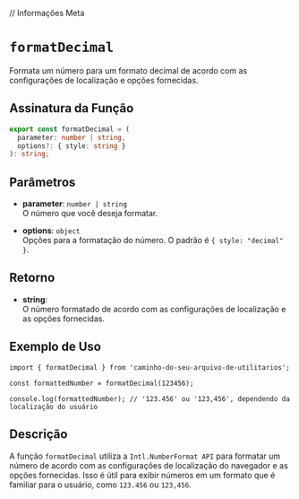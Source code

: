 
// Informações Meta
<Meta title="Functions/formatDecimal" />

# `formatDecimal`

Formata um número para um formato decimal de acordo com as configurações de localização e opções fornecidas.

## Assinatura da Função

```typescript
export const formatDecimal = (
  parameter: number | string,
  options?: { style: string }
): string;
```

## Parâmetros

- **parameter**: `number | string`  
  O número que você deseja formatar.

- **options**: `object`  
  Opções para a formatação do número. O padrão é `{ style: "decimal" }`.

## Retorno

- **string**:  
  O número formatado de acordo com as configurações de localização e as opções fornecidas.

## Exemplo de Uso

```tsx
import { formatDecimal } from 'caminho-do-seu-arquivo-de-utilitarios';

const formattedNumber = formatDecimal(123456);

console.log(formattedNumber); // '123.456' ou '123,456', dependendo da localização do usuário
```

## Descrição

A função `formatDecimal` utiliza a `Intl.NumberFormat API` para formatar um número de acordo com as configurações de localização do navegador e as opções fornecidas. Isso é útil para exibir números em um formato que é familiar para o usuário, como `123.456` ou `123,456`.
